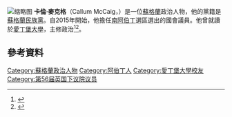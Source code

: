 [[File:Callum_McCaig_(SNP).jpg|缩略图]]
'''卡倫·麥克格'''（Callum McCaig，{{bd|1985年|1月6日}}）是一位[[蘇格蘭|蘇格蘭]]政治人物，他的黨籍是[[蘇格蘭民族黨|蘇格蘭民族黨]]。自2015年開始，他擔任[[南阿伯丁_(英國國會選區)|南阿伯丁]]選區選出的國會議員。他曾就讀於[[愛丁堡大學|愛丁堡大學]]，主修政治<ref>{{cite news | url=http://www.heraldscotland.com/politics/scottish-politics/analysis-snp-bucks-trend-for-privately-educated-mps.126940798 | title=Analysis: SNP bucks trend for privately educated MPs | work=[[The_Herald_(Glasgow)|The Herald]] | first=David | last=Leask | date=1 June 2015 | accessdate=1 June 2015 | archive-date=2019-12-14 | archive-url=https://web.archive.org/web/20191214120410/http://www.heraldscotland.com/politics/scottish-politics/analysis-snp-bucks-trend-for-privately-educated-mps.126940798 | dead-url=no }}</ref><ref>{{cite news |url=http://www.theguardian.com/society/2007/jun/13/guardiansocietysupplement.politics |title=Fresh-faced challenge |first=Kirsty |last=Scott |work=[[The_Guardian|The Guardian]] |publisher=[[衛報媒體集團|Guardian Media Group]] |date=13 June 2007 |accessdate=4 February 2015 |archive-date=2019-12-06 |archive-url=https://web.archive.org/web/20191206191423/https://www.theguardian.com/society/2007/jun/13/guardiansocietysupplement.politics |dead-url=no }}</ref>。
==參考資料==
{{Reflist}}
{{DEFAULTSORT:McCaig, Callum}}
[[Category:蘇格蘭政治人物|Category:蘇格蘭政治人物]]
[[Category:阿伯丁人|Category:阿伯丁人]]
[[Category:愛丁堡大學校友|Category:愛丁堡大學校友]]
[[Category:第56届英国下议院议员|Category:第56届英国下议院议员]]